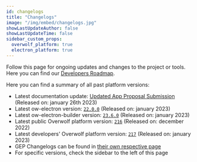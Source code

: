 ```yaml
---
id: changelogs
title: "Changelogs"
image: "/img/embed/changelogs.jpg"
showLastUpdateAuthor: false
showLastUpdateTime: false
sidebar_custom_props:
  overwolf_platform: true
  electron_platform: true
---
```


Follow this page for ongoing updates and changes to the project or tools.
Here you can find our [Developers Roadmap](https://trello.com/b/1V10E4IB/overwolf-roadmap).

Here you can find a summary of all past platform versions:
* Latest documentation update: [Updated App Proposal Submission](changelogs/documentation/2023/january#januray-26th-2023---updated-app-proposal-submission) (Released on: january 26th 2023)
* Latest ow-electron version: [`22.0.0`](changelogs/electron-platform/ow-electron/v22.0.0) (Released on: january 2023)
* Latest ow-electron-builder version: [`23.6.0`](changelogs/electron-platform/ow-electron-builder/v23.6.0) (Released on: january 2023)
* Latest public Overwolf platform version: [`216`](changelogs/overwolf-platform/2022/december/216) (Released on: december 2022)
* Latest developers' Overwolf platform version: [`217`](changelogs/overwolf-platform/2023/january/217) (Released on: january 2023)
* GEP Changelogs can be found in [their own respective page](changelogs/gep-changelogs)
* For specific versions, check the sidebar to the left of this page